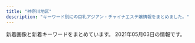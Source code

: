 ```yaml
---
title: "神奈川地区"
description: "キーワード別にの巨乳アジアン・チャイナエステ嬢情報をまとめました。"
---
```


新着画像と新着キーワードをまとめています。
2021年05月03日の情報です。

<DmmAffiliateIns />
<KeywordTable
  shops={
    [
    {
        "url": "http://en.este88.com/",
        "station": "JR\u85e4\u6ca2\u99c5\u5317\u53e3",
        "name": "\u7e01",
        "keywords": {},
        "img_links": [
            "http://en.este88.com/gals/emi1.jpg",
            "http://en.este88.com/i/images/info_07.jpg",
            "http://en.este88.com/gals/asuka1.jpg",
            "http://en.este88.com/gals/koko1.jpg",
            "http://en.este88.com/i/images/info_12.jpg",
            "http://en.este88.com/gals/saya1.jpg",
            "http://en.este88.com/i/images/info_15.jpg",
            "http://en.este88.com/gals/kasumi1.jpg",
            "http://en.este88.com/i/images/info_09.jpg",
            "http://en.este88.com/images/info.png",
            "http://en.este88.com/gals/mika1.jpg",
            "http://en.este88.com/gals/yuyu1.jpg",
            "http://en.este88.com/gals/rena1.jpg",
            "http://en.este88.com/gals/nana1.jpg"
        ]
    },
    {
        "name": "\u6843\u9999",
        "img_links": [
            "http://esthe-massage.pw/img/fla.jpg",
            "http://esthe-massage.pw/img/m4.jpg",
            "http://esthe-massage.pw/img/m3.jpg",
            "http://esthe-massage.pw/img/cg03.jpg",
            "http://esthe-massage.pw/img/stan.png",
            "http://esthe-massage.pw/img/m2.jpg",
            "http://esthe-massage.pw/img/m6.jpg",
            "http://esthe-massage.pw/img/cg01.jpg",
            "http://esthe-massage.pw/img/top.jpg",
            "http://esthe-massage.pw/img/cg05.jpg",
            "http://esthe-massage.pw/img/m60.jpg",
            "http://esthe-massage.pw/img/m20.jpg",
            "http://esthe-massage.pw/img/m1.jpg",
            "http://esthe-massage.pw/img/noo.png",
            "http://esthe-massage.pw/img/cg04.jpg",
            "http://esthe-massage.pw/img/m10.jpg",
            "http://esthe-massage.pw/img/no.png",
            "http://esthe-massage.pw/img/m30.jpg",
            "http://esthe-massage.pw/img/cg02.jpg",
            "http://esthe-massage.pw/img/m5.jpg"
        ],
        "keywords": {
            "87": 1,
            "85": 1,
            "E": 2,
            "D": 3,
            "86": 3
        },
        "station": "JR\u5e73\u585a\u99c5",
        "url": "http://esthe-massage.pw/"
    },
    {
        "url": "http://hiratsuka-est.com/",
        "img_links": [
            "http://hiratsuka-est.com/images/right.jpg",
            "http://hiratsuka-est.com/images/zi-faq.png",
            "http://hiratsuka-est.com/images/g3.jpg",
            "http://hiratsuka-est.com/images/g0.jpg",
            "http://hiratsuka-est.com/images/r1.jpg",
            "http://hiratsuka-est.com/images/banna2.jpg",
            "http://hiratsuka-est.com/images/r9.jpg",
            "http://hiratsuka-est.com/images/rina.jpg",
            "http://hiratsuka-est.com/images/g1.jpg",
            "http://hiratsuka-est.com/images/tiao2.jpg",
            "http://hiratsuka-est.com/images/zi-link.png",
            "http://hiratsuka-est.com/images/mi.jpg",
            "http://hiratsuka-est.com/images/ll1.jpg",
            "http://hiratsuka-est.com/images/zi-staff.png",
            "http://hiratsuka-est.com/images/r7.jpg",
            "http://hiratsuka-est.com/images/new1.jpg",
            "http://hiratsuka-est.com/images/r3.jpg",
            "http://hiratsuka-est.com/images/chc.jpg",
            "http://hiratsuka-est.com/images/r8.jpg",
            "http://hiratsuka-est.com/images/r5.jpg",
            "http://hiratsuka-est.com/images/left.jpg",
            "http://hiratsuka-est.com/images/g2.jpg",
            "http://hiratsuka-est.com/images/tel.jpg",
            "http://hiratsuka-est.com/images/top.jpg",
            "http://hiratsuka-est.com/images/banna1.jpg",
            "http://hiratsuka-est.com/images/banna.jpg",
            "http://hiratsuka-est.com/images/r4.jpg",
            "http://hiratsuka-est.com/images/rr1.jpg",
            "http://hiratsuka-est.com/images/r6.jpg",
            "http://hiratsuka-est.com/images/g4.jpg"
        ],
        "name": "\u3055\u308f\u3084\u304b",
        "keywords": {},
        "station": "JR\u5e73\u585a\u99c5\u5317\u53e3"
    },
    {
        "img_links": [
            "http://www.huyo.work/images/2.jpg",
            "http://www.huyo.work/img/mimi1.jpg",
            "http://www.huyo.work/img/mayu1.jpg",
            "http://www.huyo.work/img/hana1.jpg",
            "http://www.huyo.work/images/info.jpg",
            "http://www.huyo.work/images/int2.jpg",
            "http://www.huyo.work/images/5.jpg",
            "http://www.huyo.work/images/interior_t.jpg",
            "http://www.huyo.work/images/mobile.jpg",
            "http://www.huyo.work/images/news.jpg",
            "http://www.huyo.work/img/sora1.jpg",
            "http://www.huyo.work/images/3.jpg",
            "http://www.huyo.work/images/sys1.jpg",
            "http://www.huyo.work/images/8.jpg",
            "http://www.huyo.work/images/staff_t.jpg",
            "http://www.huyo.work/img/riri1.jpg",
            "http://www.huyo.work/images/head.jpg",
            "http://www.huyo.work/images/4.jpg",
            "http://www.huyo.work/img/ayumi1.jpg",
            "http://www.huyo.work/images/7.jpg",
            "http://www.huyo.work/images/sys2.jpg",
            "http://www.huyo.work/img/nana1.jpg",
            "http://www.huyo.work/images/1.jpg",
            "http://www.huyo.work/images/line.png",
            "http://www.huyo.work/images/int1.jpg"
        ],
        "station": "JR\u5e73\u585a\u99c5\u5317\u53e3",
        "name": "\u3075\u3088\u3046",
        "keywords": {},
        "url": "http://www.huyo.work/"
    },
    {
        "keywords": {},
        "img_links": [
            "http://tenshinokoi.es-come.net/images/share/tel.png",
            "http://tenshinokoi.es-come.net/images/qr.jpg",
            "http://tenshinokoi.es-come.net/img/header01.jpg",
            "http://tenshinokoi.es-come.net/girls/yurika1.jpg",
            "http://tenshinokoi.es-come.net/img/header02.jpg",
            "http://tenshinokoi.es-come.net/images/info1.jpg",
            "http://tenshinokoi.es-come.net/girls/misaki1.jpg",
            "http://tenshinokoi.es-come.net/girls/kana1.jpg",
            "http://tenshinokoi.es-come.net/i/120/risa1.jpg",
            "http://tenshinokoi.es-come.net/images/share/sp-kp2.png",
            "http://tenshinokoi.es-come.net/girls/yuyu1.jpg",
            "http://tenshinokoi.es-come.net/i/80/yuyu1.jpg",
            "http://tenshinokoi.es-come.net/img/yuyu1.jpg",
            "http://tenshinokoi.es-come.net/girls/yuki1.jpg",
            "http://tenshinokoi.es-come.net/i/120/sumire1.jpg",
            "http://tenshinokoi.es-come.net/i/80/risa1.jpg",
            "http://tenshinokoi.es-come.net/girls/riri1.jpg",
            "http://tenshinokoi.es-come.net/images/info2.jpg",
            "http://tenshinokoi.es-come.net/i/120/yuyu1.jpg",
            "http://tenshinokoi.es-come.net/i/80/yuna1.jpg",
            "http://tenshinokoi.es-come.net/img/header00.jpg",
            "http://tenshinokoi.es-come.net/images/shishubar.png",
            "http://tenshinokoi.es-come.net/girls/sumire1.jpg",
            "http://tenshinokoi.es-come.net/girls/risa1.jpg",
            "http://tenshinokoi.es-come.net/i/120/yuna1.jpg",
            "http://tenshinokoi.es-come.net/i/80/sumire1.jpg",
            "http://tenshinokoi.es-come.net/girls/hiromi1.jpg",
            "http://tenshinokoi.es-come.net/images/share/pickup.png",
            "http://tenshinokoi.es-come.net/images/therapistbar.png",
            "http://tenshinokoi.es-come.net/img/risa1.jpg",
            "http://tenshinokoi.es-come.net/images/infobar.png",
            "http://tenshinokoi.es-come.net/img/sumire1.jpg"
        ],
        "station": "\u8305\u30f6\u5d0e\u99c5\u5357\u53e3",
        "name": "\u5929\u4f7f\u306e\u604b",
        "url": "http://tenshinokoi.es-come.net/"
    },
    {
        "station": "JR\u85e4\u6ca2\u99c5\u5357\u53e3",
        "url": "http://es-rei.work/",
        "img_links": [
            "http://es-rei.work/_src/26747226/line3.png",
            "http://es-rei.work/_src/26747293/line3.png",
            "http://es-rei.work/_src/26747294/line3.png",
            "http://es-rei.work/_src/26747296/line1.jpg",
            "http://es-rei.work/2.jpg",
            "http://es-rei.work/_src/26747086/base_01.png",
            "http://es-rei.work/1.jpg",
            "http://es-rei.work/_src/26747089/51d8ecbee4cc2935f070c539c37ded71.jpg",
            "http://es-rei.work/_src/26838174/line.png",
            "http://es-rei.work/_src/26747126/base_01.png",
            "http://es-rei.work/_src/26747185/base_01.png",
            "http://es-rei.work/_src/26747208/navi2_04.png",
            "http://es-rei.work/_src/26791053/_dsf9449.jpg",
            "http://es-rei.work/5.jpg",
            "http://es-rei.work/_src/26747209/navi2_05.png",
            "http://es-rei.work/_src/26824435/cam2.png",
            "http://es-rei.work/_src/26747093/_igp4295.jpg",
            "http://es-rei.work/_src/26747170/base_01.png",
            "http://es-rei.work/_src/47863242/100054276feb8d8cef3ac5199531cfe.jpg",
            "http://es-rei.work/_src/26747229/line1.jpg",
            "http://es-rei.work/_src/26747225/wechatimg75.jpg",
            "http://es-rei.work/_src/26747223/line3.png",
            "http://es-rei.work/_src/26838160/line.png",
            "http://es-rei.work/_src/26791049/_dsf9442.jpg",
            "http://es-rei.work/_src/26747302/wechatimg204.jpg",
            "http://es-rei.work/_src/26747206/navi2_02.png",
            "http://es-rei.work/_src/34041597/wechatimg26_20200914183556350.jpg",
            "http://es-rei.work/_src/26747199/sign.png",
            "http://es-rei.work/_src/47863241/05859f21726dfcef9faa9bab12a2595.jpg",
            "http://es-rei.work/_src/26747203/list_04.png",
            "http://es-rei.work/_src/26747288/line3.png",
            "http://es-rei.work/_src/34041600/line3.png",
            "http://es-rei.work/_src/26838155/wechatimg202.jpg",
            "http://es-rei.work/_src/47863108/wechatimg26_20200914183556350.jpg",
            "http://es-rei.work/_src/26747221/wechatimg164_1.jpg",
            "http://es-rei.work/_src/26747210/navi2_06.png",
            "http://es-rei.work/_src/26747132/line1.jpg",
            "http://es-rei.work/_src/26747301/line3.png",
            "http://es-rei.work/_src/26747292/wechatimg202.jpg",
            "http://es-rei.work/_src/26747222/line3.png",
            "http://es-rei.work/_src/26747207/navi2_03.png",
            "http://es-rei.work/_src/26838157/wechatimg77.jpg",
            "http://es-rei.work/_src/26747173/base_03.png",
            "http://es-rei.work/_src/26747300/line3.png",
            "http://es-rei.work/_src/26747287/line3.png",
            "http://es-rei.work/_src/26747187/base_03.png",
            "http://es-rei.work/_src/26838136/news.jpg",
            "http://es-rei.work/_src/26747304/line1.jpg",
            "http://es-rei.work/_src/47863239/line3.png",
            "http://es-rei.work/_src/26838156/wechatimg204.jpg",
            "http://es-rei.work/_src/47863244/line1.jpg",
            "http://es-rei.work/_src/26790995/wechatimg38_20181018221746252.jpg",
            "http://es-rei.work/4.jpg",
            "http://es-rei.work/_src/26747141/base_03.png",
            "http://es-rei.work/_src/26824216/b0131b16446464e537eff864d8f041bb.jpg",
            "http://es-rei.work/_src/34124118/wechatimg26_20200914183556350.jpg",
            "http://es-rei.work/_src/34041596/05859f21726dfcef9faa9bab12a2595.jpg",
            "http://es-rei.work/_src/26747202/list_03.png",
            "http://es-rei.work/_src/26747204/list_05.png",
            "http://es-rei.work/_src/26791051/_dsf9446.jpg",
            "http://es-rei.work/_src/26747114/base_03.png",
            "http://es-rei.work/3.jpg",
            "http://es-rei.work/_src/26747227/line3.png",
            "http://es-rei.work/_src/26747158/base_03.png",
            "http://es-rei.work/_src/26838158/wechatimg75.jpg",
            "http://es-rei.work/_src/26747218/line1.jpg",
            "http://es-rei.work/_src/26791115/_igp4263.jpg",
            "http://es-rei.work/_src/26747289/wechatimg77.jpg",
            "http://es-rei.work/_src/47863240/line3.png",
            "http://es-rei.work/_src/34041693/line1.jpg",
            "http://es-rei.work/_src/26747205/navi2_01.png",
            "http://es-rei.work/_src/34041599/line3.png",
            "http://es-rei.work/_src/26747201/list_02.png",
            "http://es-rei.work/_src/26747231/line1.jpg",
            "http://es-rei.work/_src/26747153/base_01.png",
            "http://es-rei.work/_src/26747200/list_01.png"
        ],
        "keywords": {
            "86": 4,
            "85": 2,
            "83": 4,
            "89": 2
        },
        "name": "\u9e97"
    },
    {
        "img_links": [
            "https://static.wixstatic.com/media/fa16f5_10bb2bee15cc4bae8e5cb63703e45c70~mv2.jpg",
            "https://static.wixstatic.com/media/fa16f5_86eb1c796f8c4331b4c38b69cda1b743~mv2.jpg",
            "https://static.wixstatic.com/media/fa16f5_c5eb62e882bb4223841ed94f9c0e4c94~mv2.jpg"
        ],
        "name": "\u30a2\u30eb\u30b9",
        "keywords": {
            "\u30bb\u30af\u30b7\u30fc": 5,
            "F": 1,
            "84": 4,
            "87": 5
        },
        "station": "JR\u85e4\u6ca2\u99c5\u5357\u53e3",
        "url": "https://174018370.wixsite.com/mysite-5/"
    },
    {
        "url": "http://f-kaori.work/",
        "keywords": {},
        "img_links": [
            "http://f-kaori.work/sp/img/sora1.jpg",
            "http://f-kaori.work/sp/images/8.jpg",
            "http://f-kaori.work/sp/images/1.jpg",
            "http://f-kaori.work/sp/images/3.jpg",
            "http://f-kaori.work/images/9.jpg",
            "http://f-kaori.work/images/sisu.png",
            "http://f-kaori.work/img/yoka1.jpg",
            "http://f-kaori.work/sp/images/7.jpg",
            "http://f-kaori.work/sp/menu/staff.jpg",
            "http://f-kaori.work/img/risa1.jpg",
            "http://f-kaori.work/sp/images/staff_t.jpg",
            "http://f-kaori.work/sp/images/rec3.png",
            "http://f-kaori.work/img/sora1.jpg",
            "http://f-kaori.work/sp/images/rec1.png",
            "http://f-kaori.work/images/int2.png",
            "http://f-kaori.work/images/8.jpg",
            "http://f-kaori.work/images/10.jpg",
            "http://f-kaori.work/img/emi1.jpg",
            "http://f-kaori.work/sp/img/emi1.jpg",
            "http://f-kaori.work/sp/images/interior_t.jpg",
            "http://f-kaori.work/images/sys.png",
            "http://f-kaori.work/images/staff_t.jpg",
            "http://f-kaori.work/images/sm.jpg",
            "http://f-kaori.work/sp/images/footer.png",
            "http://f-kaori.work/sp/images/head.jpg",
            "http://f-kaori.work/img/sin1.jpg",
            "http://f-kaori.work/sp/images/5.jpg",
            "http://f-kaori.work/sp/img/yoka1.jpg",
            "http://f-kaori.work/sp/img/risa1.jpg",
            "http://f-kaori.work/sp/images/int1.png",
            "http://f-kaori.work/sp/images/rec2.jpg",
            "http://f-kaori.work/sp/images/newsb.png",
            "http://f-kaori.work/sp/menu/top.jpg",
            "http://f-kaori.work/images/rec1.png",
            "http://f-kaori.work/images/concept.png",
            "http://f-kaori.work/sp/images/news.png",
            "http://f-kaori.work/images/mobile.jpg",
            "http://f-kaori.work/sp/images/pc.jpg",
            "http://f-kaori.work/sp/images/topgirl.png",
            "http://f-kaori.work/images/head.jpg",
            "http://f-kaori.work/sp/images/top.jpg",
            "http://f-kaori.work/sp/images/int2.png",
            "http://f-kaori.work/images/sisu_t.jpg",
            "http://f-kaori.work/images/news.png",
            "http://f-kaori.work/sp/img/sin1.jpg",
            "http://f-kaori.work/sp/images/10.jpg",
            "http://f-kaori.work/sp/images/sys.png",
            "http://f-kaori.work/images/7.jpg",
            "http://f-kaori.work/img/sasa1.jpg",
            "http://f-kaori.work/images/line.png",
            "http://f-kaori.work/sp/img/sasa1.jpg",
            "http://f-kaori.work/images/5.jpg",
            "http://f-kaori.work/sp/images/tel.jpg",
            "http://f-kaori.work/sp/images/9.jpg",
            "http://f-kaori.work/images/3.jpg",
            "http://f-kaori.work/images/6.jpg",
            "http://f-kaori.work/sp/images/6.jpg",
            "http://f-kaori.work/sp/images/sisu_t.png",
            "http://f-kaori.work/sp/img/yumi1.jpg",
            "http://f-kaori.work/images/int1.png",
            "http://f-kaori.work/img/yumi1.jpg",
            "http://f-kaori.work/sp/menu/interior.jpg",
            "http://f-kaori.work/sp/img/aya1.jpg",
            "http://f-kaori.work/images/rec2.jpg",
            "http://f-kaori.work/sp/images/sisu.jpg",
            "http://f-kaori.work/images/1.jpg",
            "http://f-kaori.work/img/aya1.jpg",
            "http://f-kaori.work/images/interior_t.jpg"
        ],
        "name": "\u85ab",
        "station": "JR\u85e4\u6ca2\u99c5\u5357\u53e3"
    },
    {
        "url": "http://treat-rlx.com/",
        "img_links": [
            "http://treat-rlx.com/pic/topimg1.png",
            "http://treat-rlx.com/staff/aya/01.jpg",
            "http://treat-rlx.com/pic/topimg4.png",
            "http://treat-rlx.com/img/att.png",
            "http://treat-rlx.com/pic/topimg3.png",
            "http://treat-rlx.com/pic/topimg2.png",
            "http://treat-rlx.com/staff/aya/01mb.jpg",
            "http://treat-rlx.com/staff/mika/01.jpg",
            "http://treat-rlx.com/img/ttl_staff.jpg",
            "http://treat-rlx.com/pic/topimg5.png",
            "http://treat-rlx.com/img/ttl_rec.png",
            "http://treat-rlx.com/staff/mika/01mb.jpg",
            "http://treat-rlx.com/pic/head.jpg",
            "http://treat-rlx.com/img/ttl_mobile.png",
            "http://treat-rlx.com/i/files/homeimg.jpg"
        ],
        "name": "\u798f\u7e01",
        "station": "\u5584\u884c\u99c5\u6771\u53e3",
        "keywords": {
            "C": 11
        }
    },
    {
        "name": "\u60a0\u697d",
        "url": "http://yu-raku.info/",
        "img_links": [
            "http://yu-raku.info/images/c-top0.png",
            "http://yu-raku.info/staff/s-emi5.jpg",
            "http://yu-raku.info/staff/s-emi3.jpg",
            "http://yu-raku.info/images/b-interior.jpg",
            "http://yu-raku.info/images/fotter.jpg",
            "http://yu-raku.info/images/bar-cover.png",
            "http://yu-raku.info/sp/images/bar-cover.png",
            "http://yu-raku.info/sp/images/bar-cam.png",
            "http://yu-raku.info/images/cam30min.png",
            "http://yu-raku.info/images/bar-info.png",
            "http://yu-raku.info/staff/s-nana1.jpg",
            "http://yu-raku.info/images/bar-therapist.png",
            "http://yu-raku.info/staff/s-niri1.jpg",
            "http://yu-raku.info/images/bar-interior.png",
            "http://yu-raku.info/staff/s-kana1.jpg",
            "http://yu-raku.info/sp/images/b-tel.png",
            "http://yu-raku.info/staff/s-emi4.jpg",
            "http://yu-raku.info/images/c-therapist0.png",
            "http://yu-raku.info/images/bar-cam.png",
            "http://yu-raku.info/staff/s-yuko1.jpg",
            "http://yu-raku.info/images/sm-cam30min.png",
            "http://yu-raku.info/images/pic-interior.png",
            "http://yu-raku.info/staff/s-miki1.jpg",
            "http://yu-raku.info/staff/s-sayuri1.jpg"
        ],
        "keywords": {},
        "station": "JR\u5927\u8239\u99c5\u6771\u53e3"
    },
    {
        "keywords": {},
        "url": "http://hoguraku.info/",
        "station": "JR\u5927\u8239\u99c5\u6771\u53e3",
        "name": "\u3055\u304f\u3089",
        "img_links": [
            "http://hoguraku.info/_src/22266494/navi2_05.png",
            "http://hoguraku.info/_src/22266398/img20180513214352559347.png",
            "http://hoguraku.info/_src/22266488/navi2_02.png",
            "http://hoguraku.info/_src/25168346/staff-2_20180823215120776.jpg",
            "http://hoguraku.info/_src/22266490/navi2_03.png",
            "http://hoguraku.info/_src/22266400/wechatimg94_20191205204136458.jpg",
            "http://hoguraku.info/_src/22266491/navi_04.png",
            "http://hoguraku.info/_src/22266486/navi2_01.png",
            "http://hoguraku.info/_src/22266487/navi_02.png",
            "http://hoguraku.info/_src/22296687/pup.png",
            "http://hoguraku.info/_src/22266493/navi_05.png",
            "http://hoguraku.info/_src/22293610/pup.png",
            "http://hoguraku.info/_src/22266492/navi2_04.png",
            "http://hoguraku.info/_src/37673393/wechatimg98.jpg",
            "http://hoguraku.info/_src/22294031/wechatimg175.jpg",
            "http://hoguraku.info/_src/22293820/wechatimg744.jpg",
            "http://hoguraku.info/staff-3.jpg",
            "http://hoguraku.info/_src/22293865/sign.png",
            "http://hoguraku.info/_src/22266485/navi_01.png",
            "http://hoguraku.info/_src/22266496/navi2_06.png",
            "http://hoguraku.info/_src/22296695/pup.png",
            "http://hoguraku.info/_src/22294409/img20180513220122069421.png",
            "http://hoguraku.info/_src/22294025/1_20180513213551260.jpg",
            "http://hoguraku.info/staff-1.jpg",
            "http://hoguraku.info/_src/22294029/3_20180513213551306.jpg",
            "http://hoguraku.info/_src/22294026/wechatimg239.jpg",
            "http://hoguraku.info/staff-4.jpg",
            "http://hoguraku.info/_src/55131553/img20210408153832112943.png",
            "http://hoguraku.info/_src/22266495/navi_06.png",
            "http://hoguraku.info/_src/22266489/navi_03.png",
            "http://hoguraku.info/_src/22294028/3_20180513213551306.jpg",
            "http://hoguraku.info/_src/22266524/wechatimg96_20191205204603604.jpg",
            "http://hoguraku.info/_src/22294030/wechatimg175.jpg",
            "http://hoguraku.info/_src/22294024/1_20180513213551260.jpg",
            "http://hoguraku.info/_src/22294027/wechatimg239.jpg",
            "http://hoguraku.info/_src/22296697/pup.png",
            "http://hoguraku.info/staff-2.jpg",
            "http://hoguraku.info/_src/22293781/sign.png",
            "http://hoguraku.info/_src/22293601/newspinkup.png"
        ]
    },
    {
        "img_links": [
            "http://oppama.iest.info/photos/sites/10/2018/05/2018053009323210.jpg",
            "http://oppama.iest.info/images/room2.jpg",
            "http://oppama.iest.info/images/s_pick.png",
            "http://oppama.iest.info/images/mobile.png",
            "http://oppama.iest.info/photos/sites/10/2018/07/2018073109281781.jpg",
            "http://oppama.iest.info/images/l1.jpg",
            "http://oppama.iest.info/photos/sites/10/2018/07/2018073109281695.jpg",
            "http://oppama.iest.info/images/s_news2.png",
            "http://cdn.dino-es.com/images/allpics/KL77e92f55838704c7de0a1eb6ca2a81a0/4ec1d6974658a8b101911755e5d05691.jpg",
            "http://oppama.iest.info/photos/sites/10/2018/05/2018053009323272.jpg",
            "http://oppama.iest.info/images/room3.jpg",
            "http://oppama.iest.info/images/bj3.jpg",
            "http://oppama.iest.info/images/room5.jpg",
            "http://oppama.iest.info/photos/sites/10/2018/07/2018073109281740.jpg",
            "http://cdn.dino-es.com/images/logo/150x40DinoEs.png",
            "http://oppama.iest.info/images/s_news.png",
            "http://oppama.iest.info/images/room6.jpg",
            "http://cdn.dino-es.com/images/line.jpg",
            "http://oppama.iest.info/images/room4.jpg",
            "http://oppama.iest.info/photos/sites/10/2018/07/2018073109281797.jpg",
            "http://oppama.iest.info/images/top.jpg",
            "http://oppama.iest.info/images/s_staff.jpg",
            "http://oppama.iest.info/images/room1.jpg",
            "http://oppama.iest.info/photos/sites/10/2018/05/2018053009323253.jpg",
            "http://oppama.iest.info/photos/sites/10/2018/05/2018053009323372.jpg",
            "http://oppama.iest.info/photos/sites/10/2018/07/2018073109281759.jpg"
        ],
        "keywords": {
            "D": 15,
            "C": 3,
            "85": 3,
            "86": 12,
            "87": 3
        },
        "station": "\u8ffd\u6d5c\u99c5",
        "name": "\u8ffd\u6d5c\u30de\u30c3\u30b5\u30fc\u30b8",
        "url": "http://oppama.iest.info/"
    },
    {
        "name": "\u82b1\u306e\u6249",
        "keywords": {
            "C": 13
        },
        "img_links": [
            "http://hana-tobira.xyz/images/g.jpg",
            "http://hana-tobira.xyz/images/tite-i.png",
            "http://hana-tobira.xyz/images/g4.jpg",
            "http://hana-tobira.xyz/images/g5.jpg",
            "http://hana-tobira.xyz/images/g2.jpg",
            "http://hana-tobira.xyz/images/g6.jpg",
            "http://hana-tobira.xyz/images/g7.jpg",
            "http://hana-tobira.xyz/images/tite-staff.jpg",
            "http://hana-tobira.xyz/images/pickup_t.jpg",
            "http://hana-tobira.xyz/images/mobile.jpg",
            "http://hana-tobira.xyz/images/tite-link.jpg",
            "http://hana-tobira.xyz/images/end.png"
        ],
        "station": "JR\u85e4\u6ca2\u99c5\u5357\u53e3",
        "url": "http://hana-tobira.xyz/"
    },
    {
        "name": "\u61a9",
        "url": "http://ikoi.esjp.xyz/",
        "img_links": [
            "http://ikoi.esjp.xyz/img/room/photo03.jpg",
            "http://ikoi.esjp.xyz/girl/2.jpg",
            "http://ikoi.esjp.xyz/img/room/photo01.jpg",
            "http://ikoi.esjp.xyz/i/img/photo01.jpg",
            "http://ikoi.esjp.xyz/img/room/photo06.jpg",
            "http://ikoi.esjp.xyz/img/qr.jpg",
            "http://ikoi.esjp.xyz/i/img/photo02.jpg",
            "http://ikoi.esjp.xyz/i/img/photo06.jpg",
            "http://ikoi.esjp.xyz/img/top_pickback.png",
            "http://ikoi.esjp.xyz/img/sub_staff.jpg",
            "http://ikoi.esjp.xyz/i/img/photo05.jpg",
            "http://ikoi.esjp.xyz/girl/1.jpg",
            "http://ikoi.esjp.xyz/img/lr_02.jpg",
            "http://ikoi.esjp.xyz/img/059.png",
            "http://ikoi.esjp.xyz/girl/4.jpg",
            "http://ikoi.esjp.xyz/girl/3.jpg",
            "http://ikoi.esjp.xyz/girl/5.jpg",
            "http://ikoi.esjp.xyz/img/lr_01.jpg",
            "http://ikoi.esjp.xyz/i/img/photo03.jpg",
            "http://ikoi.esjp.xyz/img/rec_top.png",
            "http://ikoi.esjp.xyz/img/pro_girl_line.jpg",
            "http://ikoi.esjp.xyz/img/room/photo02.jpg",
            "http://ikoi.esjp.xyz/img/room/photo05.jpg",
            "http://ikoi.esjp.xyz/i/img/photo04.jpg",
            "http://ikoi.esjp.xyz/girl/6.jpg",
            "http://ikoi.esjp.xyz/img/capinfo.jpg",
            "http://ikoi.esjp.xyz/img/room/photo04.jpg"
        ],
        "keywords": {},
        "station": "\u8ffd\u6d5c\u99c5"
    },
    {
        "name": "\u30a2\u30ed\u30a8",
        "url": "http://oil.abnavi.info/",
        "img_links": [],
        "station": "\u9db4\u5dfb\u6e29\u6cc9\u99c5\u5317\u53e3",
        "keywords": {}
    },
    {
        "station": "\u5929\u738b\u753a\u99c5\u5357\u53e3",
        "name": "\u990a\u751f\u5802",
        "img_links": [
            "http://es-treat.com/staff/remi/01.jpg",
            "http://es-treat.com/staff/yuri/01mb.jpg",
            "http://es-treat.com/staff/emi/01mb.jpg",
            "http://es-treat.com/staff/yuri/01.jpg",
            "http://es-treat.com/pic/topimg1.jpg",
            "http://es-treat.com/pic/head.jpg",
            "http://es-treat.com/staff/rie/01mb.jpg",
            "http://es-treat.com/staff/remi/01mb.jpg",
            "http://es-treat.com/img/acs.jpg",
            "http://es-treat.com/staff/rie/01.jpg",
            "http://es-treat.com/img/ttl_staff.png",
            "http://es-treat.com/img/tel.jpg",
            "http://es-treat.com/staff/emi/01.jpg"
        ],
        "url": "http://es-treat.com/",
        "keywords": {
            "C": 11
        }
    },
    {
        "img_links": [
            "http://izumi.ests.jp/images/info.jpg",
            "http://izumi.ests.jp/images/top.jpg",
            "http://izumi.ests.jp/images/s_news.jpg",
            "http://izumi.ests.jp/images/room4.jpg",
            "http://izumi.ests.jp/images/room1.jpg",
            "http://izumi.ests.jp/photos/sites/54/2019/10/2019100205592997.jpg",
            "http://izumi.ests.jp/photos/sites/54/2020/09/2020092004565418.jpg",
            "http://izumi.ests.jp/photos/sites/54/2020/12/2020121307073529.jpg",
            "http://izumi.ests.jp/images/service3.jpg",
            "http://izumi.ests.jp/photos/sites/54/2021/04/2021042802424765.jpg",
            "http://izumi.ests.jp/images/mobile.jpg",
            "http://izumi.ests.jp/images/s3.jpg",
            "http://izumi.ests.jp/images/room3.jpg",
            "http://izumi.ests.jp/images/service1.jpg",
            "http://izumi.ests.jp/photos/sites/54/2020/05/2020051209400132.jpg",
            "http://izumi.ests.jp/images/s1.jpg",
            "http://izumi.ests.jp/images/room2.jpg",
            "http://izumi.ests.jp/photos/sites/54/2020/07/2020070605483923.jpg",
            "http://izumi.ests.jp/images/service4.jpg",
            "http://izumi.ests.jp/photos/sites/54/2019/10/2019100205593058.jpg",
            "http://izumi.ests.jp/images/info2.jpg",
            "http://izumi.ests.jp/images/service2.jpg"
        ],
        "name": "\u6e58\u5357\u604b",
        "keywords": {
            "D": 48,
            "E": 8,
            "86": 8,
            "85": 40,
            "87": 8
        },
        "url": "http://izumi.ests.jp/",
        "station": "\u6e58\u5357\u53f0\u99c5\u897f\u53e3"
    },
    {
        "station": "JR\u85e4\u6ca2\u99c5\u5357\u53e3",
        "url": "http://yushinen.info/",
        "name": "\u7652\u5fc3\u5712",
        "keywords": {},
        "img_links": [
            "http://yushinen.info/images/g2.jpg",
            "http://yushinen.info/images/room3.jpg",
            "http://yushinen.info/images/g0.jpg",
            "http://yushinen.info/images/room4.jpg",
            "http://yushinen.info/images/room5.jpg",
            "http://yushinen.info/images/g6.jpg",
            "http://yushinen.info/images/nei-03.png",
            "http://yushinen.info/images/room6.jpg",
            "http://yushinen.info/images/mobile.png",
            "http://yushinen.info/images/g1.jpg",
            "http://yushinen.info/images/g3.jpg",
            "http://yushinen.info/images/info.png",
            "http://yushinen.info/images/top.jpg",
            "http://yushinen.info/images/g4.jpg",
            "http://yushinen.info/images/g5.jpg",
            "http://yushinen.info/images/g7.jpg",
            "http://yushinen.info/images/flw.png",
            "http://yushinen.info/images/room1.jpg",
            "http://yushinen.info/images/room2.jpg"
        ]
    },
    {
        "keywords": {
            "C": 6
        },
        "url": "http://o-jp.com/tsubaki/",
        "station": "JR\u5e73\u585a\u99c5\u897f\u53e3",
        "name": "\u693f",
        "img_links": [
            "http://o-jp.com/tsubaki/images/t_discount.jpg",
            "http://o-jp.com/tsubaki/images/t_mobile.jpg",
            "http://o-jp.com/tsubaki/images/index_enter.jpg",
            "http://o-jp.com/tsubaki/images/photo01.jpg",
            "http://o-jp.com/tsubaki/images/photo02.jpg",
            "http://o-jp.com/tsubaki/images/photo03.jpg",
            "http://o-jp.com/tsubaki/images/mimi1.jpg",
            "http://o-jp.com/tsubaki/images/photo04.jpg"
        ]
    },
    {
        "img_links": [
            "http://vinntuy.xyz/static/picture/s3.jpg",
            "http://vinntuy.xyz/static/picture/top.png",
            "http://vinntuy.xyz/static/picture/room4.jpg",
            "http://vinntuy.xyz/static/picture/s_staff.png",
            "http://vinntuy.xyz/uploads/210412/1-2104121Q114L2.jpg",
            "http://vinntuy.xyz/static/picture/mobile.jpg",
            "http://vinntuy.xyz/static/picture/room3.jpg",
            "http://vinntuy.xyz/static/picture/s1.jpg",
            "http://vinntuy.xyz/static/picture/room1.jpg",
            "http://vinntuy.xyz/static/picture/room2.jpg",
            "http://vinntuy.xyz/uploads/210401/1-2104011443001G.jpg",
            "http://vinntuy.xyz/uploads/210401/1-210401144410258.jpg",
            "http://vinntuy.xyz/static/picture/news.png",
            "http://vinntuy.xyz/uploads/210401/1-210401144331M4.jpg"
        ],
        "url": "http://vinntuy.xyz/",
        "station": "JR\u85e4\u6ca2\u99c5\u5357\u53e3",
        "keywords": {},
        "name": "Honeyroom"
    },
    {
        "station": "JR\u6238\u585a\u99c5",
        "url": "http://www.sugoi.esturl.com/",
        "img_links": [
            "http://www.sugoi.esturl.com/images/sp_tit_new.png",
            "http://www.sugoi.esturl.com/images/sp_tit_therapist.png",
            "http://www.sugoi.esturl.com/images/tit_therapist.png",
            "http://www.sugoi.esturl.com/photo_news/upimg/75643607cd8483a10c_0.jpg",
            "http://www.sugoi.esturl.com/images/img_tel.png",
            "http://www.sugoi.esturl.com/files/002.jpg",
            "http://www.sugoi.esturl.com/photo_news/upimg/70951608b5e693bbf5_0.jpg",
            "http://www.sugoi.esturl.com/files/001.jpg",
            "http://www.sugoi.esturl.com/images/top.jpg",
            "http://www.sugoi.esturl.com/images/sp_top.jpg",
            "http://www.sugoi.esturl.com/files/003.jpg",
            "http://www.sugoi.esturl.com/files/006.jpg",
            "http://www.sugoi.esturl.com/images/maining.jpg",
            "http://www.sugoi.esturl.com/files/004.jpg",
            "http://www.sugoi.esturl.com/images/tit_new.png",
            "http://www.sugoi.esturl.com/files/005.jpg"
        ],
        "keywords": {
            "C": 12,
            "86": 12,
            "D": 24,
            "87": 24
        },
        "name": "\u3059\u3054\u3044\u7652\u3057"
    },
    {
        "name": "\u30df\u30e9\u30dc\u30eb",
        "keywords": {
            "D": 3,
            "87": 1,
            "85": 1,
            "E": 1,
            "86": 2
        },
        "url": "http://esbest.info/",
        "station": "JR\u6771\u6238\u585a\u99c5\u6771\u53e3",
        "img_links": [
            "http://esbest.info/images/store/02.jpg",
            "http://esbest.info/js/sliderLine/slide_next.png",
            "http://esbest.info/staffPhoto/s20200205123504.jpg",
            "http://esbest.info/images/store/04.jpg",
            "http://esbest.info/staffPhoto/s20200526161929.jpg",
            "http://esbest.info/staffPhoto/s20200109133117.jpg",
            "http://esbest.info/js/sliderLine/slide_prev.png",
            "http://esbest.info/staffPhoto/s20200111165529.jpg",
            "http://esbest.info/staffPhoto/b20200111165529.jpg",
            "http://esbest.info/uploadfiles/images/campaignEsbestInfo1.jpg",
            "http://esbest.info/images/store/01.jpg",
            "http://esbest.info/images/store/03.jpg",
            "http://esbest.info/staffPhoto/b20200109133117.jpg",
            "http://esbest.info/staffPhoto/b20200205123504.jpg",
            "http://esbest.info/staffPhoto/b20200526161929.jpg",
            "http://esbest.info/images/returnBtn.png",
            "http://esbest.info/images/mobile.jpg"
        ]
    },
    {
        "station": "JR\u5e73\u585a\u99c5\u5317\u53e3",
        "url": "http://sui-en.work/",
        "img_links": [
            "http://sui-en.work/images/3.png",
            "http://sui-en.work/images/mobile.jpg",
            "http://sui-en.work/img/sena1.jpg",
            "http://sui-en.work/images/4.png",
            "http://sui-en.work/images/news.jpg",
            "http://sui-en.work/img/hana1.jpg",
            "http://sui-en.work/images/int2.png",
            "http://sui-en.work/images/sys1.jpg",
            "http://sui-en.work/img/yuki1.jpg",
            "http://sui-en.work/images/ta.jpg",
            "http://sui-en.work/images/sys2.jpg",
            "http://sui-en.work/images/interior_t.png",
            "http://sui-en.work/images/staff_t.png",
            "http://sui-en.work/images/head.jpg",
            "http://sui-en.work/images/b2.jpg",
            "http://sui-en.work/images/2.png",
            "http://sui-en.work/images/info.jpg",
            "http://sui-en.work/images/int3.png",
            "http://sui-en.work/images/b1.jpg",
            "http://sui-en.work/img/kaori1.jpg",
            "http://sui-en.work/images/int1.png",
            "http://sui-en.work/images/1.png",
            "http://sui-en.work/images/sys3.png",
            "http://sui-en.work/images/tr.jpg"
        ],
        "name": "\u968f\u7e01",
        "keywords": {}
    },
    {
        "keywords": {
            "86": 4,
            "D": 4,
            "C": 1,
            "87": 4,
            "E": 4,
            "85": 1
        },
        "station": "JR\u85e4\u6ca2\u99c5\u5357\u53e3",
        "url": "http://www.relax-fairyark.info/",
        "img_links": [
            "http://www.relax-fairyark.info/img/sta261.jpg",
            "http://www.relax-fairyark.info/img/st213.jpg",
            "http://www.relax-fairyark.info/img/sta213.jpg",
            "http://www.relax-fairyark.info/img/st227.jpg",
            "http://www.relax-fairyark.info/img/st260.jpg",
            "http://www.relax-fairyark.info/img/footbotton.png",
            "http://www.relax-fairyark.info/img/body2.jpg",
            "http://www.relax-fairyark.info/img/st220.jpg",
            "http://www.relax-fairyark.info/img/sta223.jpg",
            "http://www.relax-fairyark.info/img/st0220.jpg",
            "http://www.relax-fairyark.info/img/nos.jpg",
            "http://www.relax-fairyark.info/img/st256.jpg",
            "http://www.relax-fairyark.info/img/botton.jpg",
            "http://www.relax-fairyark.info/img/tel.png",
            "http://www.relax-fairyark.info/img/sta150.jpg",
            "http://www.relax-fairyark.info/img/st261.jpg",
            "http://www.relax-fairyark.info/img/st1.jpg",
            "http://www.relax-fairyark.info/img/sta260.jpg",
            "http://www.relax-fairyark.info/img/sta256.jpg",
            "http://www.relax-fairyark.info/img/st150.jpg",
            "http://www.relax-fairyark.info/img/head.jpg",
            "http://www.relax-fairyark.info/img/st223.jpg",
            "http://www.relax-fairyark.info/img/sta220.jpg",
            "http://www.relax-fairyark.info/img/vlt.png"
        ],
        "name": "Fairy Ark"
    },
    {
        "keywords": {},
        "url": "http://karen.ies.fun/",
        "img_links": [],
        "name": "\u83ef\u84ee",
        "station": "JR\u8305\u30f6\u5d0e\u99c5\u5317\u53e3"
    },
    {
        "img_links": [
            "https://temiri.ests.jp/images/tit_new.jpg",
            "https://temiri.ests.jp/images/room5.jpg",
            "https://temiri.ests.jp/images/top.png",
            "https://temiri.ests.jp/images/room3.jpg",
            "https://temiri.ests.jp/images/link_nav06.jpg",
            "https://temiri.ests.jp/images/room6.jpg",
            "https://temiri.ests.jp/photos/sites/37/2021/04/2021042805581995.jpg",
            "https://temiri.ests.jp/images/close_eject.png",
            "https://temiri.ests.jp/images/link_nav02.jpg",
            "https://temiri.ests.jp/images/tit_face.jpg",
            "https://temiri.ests.jp/images/btn_eject.jpg",
            "https://temiri.ests.jp/images/link_nav05.jpg",
            "https://temiri.ests.jp/images/link_nav01.jpg",
            "https://temiri.ests.jp/images/sp_top.jpg",
            "https://temiri.ests.jp/images/link_nav07.jpg",
            "https://temiri.ests.jp/images/link_nav03.jpg",
            "https://temiri.ests.jp/images/tit_eject.jpg",
            "https://temiri.ests.jp/photos/sites/37/2021/04/2021042805581632.jpg",
            "https://temiri.ests.jp/images/room4.jpg",
            "https://temiri.ests.jp/photos/sites/37/2021/04/2021042805581763.jpg",
            "https://temiri.ests.jp/images/link_nav04.jpg",
            "https://temiri.ests.jp/images/img_eject.jpg",
            "https://temiri.ests.jp/photos/sites/37/2021/04/2021042805581827.jpg",
            "https://temiri.ests.jp/images/room2.jpg",
            "https://temiri.ests.jp/images/room1.jpg"
        ],
        "name": "\u30c6\u30df\u30ea",
        "url": "https://temiri.ests.jp/",
        "station": "\u4e0a\u5927\u5ca1\u99c5",
        "keywords": {
            "85": 24,
            "C": 52,
            "D": 36,
            "83": 12,
            "86": 12
        }
    },
    {
        "img_links": [
            "http://www.hatsukoi.mensest.com/common/images/photo03.jpg",
            "http://www.hatsukoi.mensest.com/images/icon_staff.png",
            "http://www.hatsukoi.mensest.com/common/images/photo01.jpg",
            "http://www.hatsukoi.mensest.com/images/icon_top.png",
            "http://www.hatsukoi.mensest.com/files/004.jpg",
            "http://www.hatsukoi.mensest.com/files/001.jpg",
            "http://www.hatsukoi.mensest.com/images/icon_info.png",
            "http://www.hatsukoi.mensest.com/images/icon_tel.png",
            "http://www.hatsukoi.mensest.com/images/mainImg_sub.jpg",
            "http://www.hatsukoi.mensest.com/common/images/photo02.jpg",
            "http://www.hatsukoi.mensest.com/files/005.jpg",
            "http://www.hatsukoi.mensest.com/images/btn2.png",
            "http://www.hatsukoi.mensest.com/files/006.jpg",
            "http://www.hatsukoi.mensest.com/files/002.jpg",
            "http://www.hatsukoi.mensest.com/files/003.jpg"
        ],
        "url": "http://www.hatsukoi.mensest.com/",
        "keywords": {
            "86": 4,
            "87": 16,
            "88": 4,
            "D": 24
        },
        "station": "JR\u6771\u6238\u585a\u99c5\u6771\u53e3",
        "name": "\u521d\u604b"
    },
    {
        "station": "JR\u5e73\u585a\u99c5\u5317\u53e3",
        "img_links": [
            "http://www.bestlove.iesjp.com/files/001-03.jpg",
            "http://www.bestlove.iesjp.com/files/004-02.jpg",
            "http://www.bestlove.iesjp.com/files/003-02.jpg",
            "http://www.bestlove.iesjp.com/files/007.jpg",
            "http://www.bestlove.iesjp.com/files/001.jpg",
            "http://www.bestlove.iesjp.com/files/002-03.jpg",
            "http://www.bestlove.iesjp.com/files/007-02.jpg",
            "http://www.bestlove.iesjp.com/files/003-03.jpg",
            "http://www.bestlove.iesjp.com/files/007-03.jpg",
            "http://www.bestlove.iesjp.com/files/004.jpg",
            "http://www.bestlove.iesjp.com/files/002.jpg",
            "http://www.bestlove.iesjp.com/files/003.jpg",
            "http://www.bestlove.iesjp.com/images/line.png",
            "http://www.bestlove.iesjp.com/files/006-02.jpg",
            "http://www.bestlove.iesjp.com/photo_news/upimg/694716066af5752b7c_1.jpg",
            "http://www.bestlove.iesjp.com/files/005-03.jpg",
            "http://www.bestlove.iesjp.com/images/r3.jpg",
            "http://www.bestlove.iesjp.com/files/006.jpg",
            "http://www.bestlove.iesjp.com/images/atomosky.jpg",
            "http://www.bestlove.iesjp.com/images/mobile.jpg",
            "http://www.bestlove.iesjp.com/files/006-03.jpg",
            "http://www.bestlove.iesjp.com/files/005-02.jpg",
            "http://www.bestlove.iesjp.com/files/005.jpg",
            "http://www.bestlove.iesjp.com/files/002-02.jpg",
            "http://www.bestlove.iesjp.com/photo_news/upimg/80412607e8c301f1d9_0.jpg",
            "http://www.bestlove.iesjp.com/files/004-03.jpg",
            "http://www.bestlove.iesjp.com/files/001-02.jpg"
        ],
        "name": "Best Love \uff5e\u30d9\u30b9\u30c8\u30e9\u30d6\uff5e",
        "keywords": {
            "83": 12,
            "C": 31,
            "87": 12,
            "D": 8
        },
        "url": "http://www.bestlove.iesjp.com/"
    },
    {
        "url": "http://es-hanabi.xyz/",
        "img_links": [
            "http://es-hanabi.xyz/images/mobile.png",
            "http://es-hanabi.xyz/images/r6.jpg",
            "http://es-hanabi.xyz/images/r7.jpg",
            "http://es-hanabi.xyz/images/r1.jpg",
            "http://es-hanabi.xyz/images/g3.jpg",
            "http://es-hanabi.xyz/images/g0.jpg",
            "http://es-hanabi.xyz/images/g4.jpg",
            "http://es-hanabi.xyz/images/top.jpg",
            "http://es-hanabi.xyz/images/r8.jpg",
            "http://es-hanabi.xyz/images/g2.jpg",
            "http://es-hanabi.xyz/images/g1.jpg",
            "http://es-hanabi.xyz/images/r2.jpg",
            "http://es-hanabi.xyz/images/g5.jpg",
            "http://es-hanabi.xyz/images/r5.jpg",
            "http://es-hanabi.xyz/images/zi_staff.png",
            "http://es-hanabi.xyz/images/new1.jpg"
        ],
        "station": "JR\u5e73\u585a\u99c5\u897f\u53e3",
        "name": "\u30cf\u30ca\u30d3",
        "keywords": {
            "C": 7
        }
    },
    {
        "img_links": [
            "http://candy.relaxjp.com/css/staff/staff003-a.png",
            "http://candy.relaxjp.com/css/top0001.png",
            "http://candy.relaxjp.com/css/staff/staff002-a.png",
            "http://candy.relaxjp.com/css/nav/nav-004.png",
            "http://candy.relaxjp.com/css/nav/nav-002.png",
            "http://candy.relaxjp.com/css/osusume16.jpg",
            "http://candy.relaxjp.com/css/staff/staff004.png",
            "http://candy.relaxjp.com/images/slider1/001.jpg",
            "http://candy.relaxjp.com/css/staff/staff007-a.png",
            "http://candy.relaxjp.com/css/staff/staff006.png",
            "http://candy.relaxjp.com/css/staff/staff005.png",
            "http://candy.relaxjp.com/css/staff/staff004-a.png",
            "http://candy.relaxjp.com/css/nav/nav-006.png",
            "http://candy.relaxjp.com/css/staff/staff002.png",
            "http://candy.relaxjp.com/css/staff/staff0001.png",
            "http://candy.relaxjp.com/css/tel.png",
            "http://candy.relaxjp.com/css/staff/staff005-a.png",
            "http://candy.relaxjp.com/css/nav/nav-003.png",
            "http://candy.relaxjp.com/css/nav/nav-001.png",
            "http://candy.relaxjp.com/css/staff/staff003.png",
            "http://candy.relaxjp.com/css/staff/staff001-a.png",
            "http://candy.relaxjp.com/css/staff/staff006-a.png",
            "http://candy.relaxjp.com/css/nav/nav-005.png",
            "http://candy.relaxjp.com/images/slider1/003.jpg",
            "http://candy.relaxjp.com/css/staff/staff007.png"
        ],
        "url": "http://candy.relaxjp.com/",
        "station": "JR\u6771\u6238\u585a\u99c5\u6771\u53e3",
        "name": "Candy",
        "keywords": {
            "C": 2,
            "87": 1,
            "D": 4,
            "89": 2,
            "85": 1,
            "90": 1,
            "88": 1
        }
    },
    {
        "url": "http://vinerty.xyz/",
        "img_links": [
            "http://vinerty.xyz/uploads/210414/1-210414154346291.png",
            "http://vinerty.xyz/templets/default/picture/news.jpg",
            "http://vinerty.xyz/uploads/210414/1-2104141542145O.jpg",
            "http://vinerty.xyz/uploads/180620/1-1P62010193X63.jpg",
            "http://vinerty.xyz/templets/default/picture/head.jpg",
            "http://vinerty.xyz/uploads/210424/1-210424092F2349.jpg",
            "http://vinerty.xyz/uploads/210414/1-210414154313312.jpg",
            "http://vinerty.xyz/uploads/210414/1-21041415424K61.jpg",
            "http://vinerty.xyz/templets/default/picture/rec1.png",
            "http://vinerty.xyz/templets/default/picture/staff_t.jpg",
            "http://vinerty.xyz/templets/default/picture/interior_t.jpg",
            "http://vinerty.xyz/uploads/180620/1-1P62010154K00.png",
            "http://vinerty.xyz/uploads/210414/1-21041416305D18.jpg"
        ],
        "name": "\u6e05\u6c34\u6e7e",
        "keywords": {},
        "station": "\u6e58\u5357\u53f0\u99c5\u897f\u53e3"
    },
    {
        "img_links": [
            "http://www.cc-girl.work/img/miho1.jpg",
            "http://www.cc-girl.work/images/10.jpg",
            "http://www.cc-girl.work/images/4.jpg",
            "http://www.cc-girl.work/images/ta.jpg",
            "http://www.cc-girl.work/images/3.jpg",
            "http://www.cc-girl.work/images/int1.jpg",
            "http://www.cc-girl.work/img/yuri1.jpg",
            "http://www.cc-girl.work/images/2.jpg",
            "http://www.cc-girl.work/images/1.jpg",
            "http://www.cc-girl.work/images/5.jpg",
            "http://www.cc-girl.work/img/yaya1.jpg",
            "http://www.cc-girl.work/images/ac1.jpg",
            "http://www.cc-girl.work/img/ai1.jpg",
            "http://www.cc-girl.work/img/momo1.jpg",
            "http://www.cc-girl.work/images/mobile.jpg",
            "http://www.cc-girl.work/img/yuki1.jpg",
            "http://www.cc-girl.work/images/rec2.jpg",
            "http://www.cc-girl.work/images/sys1.jpg",
            "http://www.cc-girl.work/img/kaoru1.jpg",
            "http://www.cc-girl.work/images/head.jpg",
            "http://www.cc-girl.work/images/staff_t.jpg",
            "http://www.cc-girl.work/images/interior_t.jpg",
            "http://www.cc-girl.work/img/eri1.jpg",
            "http://www.cc-girl.work/images/sys3.jpg",
            "http://www.cc-girl.work/images/6.jpg",
            "http://www.cc-girl.work/images/rec1.jpg",
            "http://www.cc-girl.work/images/sys2.jpg",
            "http://www.cc-girl.work/img/mari1.jpg",
            "http://www.cc-girl.work/images/line.png",
            "http://www.cc-girl.work/img/sizuka1.jpg",
            "http://www.cc-girl.work/img/kumi1.jpg",
            "http://www.cc-girl.work/images/11.jpg",
            "http://www.cc-girl.work/images/9.jpg",
            "http://www.cc-girl.work/images/7.jpg",
            "http://www.cc-girl.work/images/news.jpg",
            "http://www.cc-girl.work/images/8.jpg"
        ],
        "keywords": {},
        "url": "http://www.cc-girl.work/",
        "station": "\u4e0a\u5927\u5ca1\u99c5",
        "name": "yuyu-\u3086\u3046\u3086-"
    },
    {
        "keywords": {
            "C": 13,
            "E": 10,
            "D": 10,
            "87": 10,
            "88": 5,
            "85": 5
        },
        "url": "https://fuwafuwa-girl.jpn.vin/",
        "name": "\u3075\u308f\u3075\u308f\u5a18",
        "station": "\u4e0a\u5927\u5ca1\u99c5",
        "img_links": [
            "https://fuwafuwa-girl.jpn.vin/images/room1.jpg",
            "https://fuwafuwa-girl.jpn.vin/images/s_massage.png",
            "https://fuwafuwa-girl.jpn.vin/images/room2.jpg",
            "https://fuwafuwa-girl.jpn.vin/images/info.jpg",
            "https://fuwafuwa-girl.jpn.vin/images/m13.jpg",
            "https://fuwafuwa-girl.jpn.vin/photos/sites/34/2021/02/202102240611046.jpg",
            "https://fuwafuwa-girl.jpn.vin/photos/sites/34/2021/02/2021022406110276.jpg",
            "https://fuwafuwa-girl.jpn.vin/images/s_link.png",
            "https://fuwafuwa-girl.jpn.vin/images/m12.jpg",
            "https://fuwafuwa-girl.jpn.vin/images/top.png",
            "https://fuwafuwa-girl.jpn.vin/images/s_staff.png",
            "https://fuwafuwa-girl.jpn.vin/images/s_news.png",
            "https://fuwafuwa-girl.jpn.vin/photos/sites/34/2021/02/2021022406110282.jpg",
            "https://fuwafuwa-girl.jpn.vin/images/m14.jpg",
            "https://fuwafuwa-girl.jpn.vin/images/m9.jpg",
            "https://fuwafuwa-girl.jpn.vin/images/m11.jpg",
            "https://fuwafuwa-girl.jpn.vin/images/m15.jpg",
            "https://fuwafuwa-girl.jpn.vin/images/mobile.jpg",
            "https://fuwafuwa-girl.jpn.vin/images/room4.jpg",
            "https://fuwafuwa-girl.jpn.vin/images/m10.jpg",
            "https://fuwafuwa-girl.jpn.vin/images/s_pick.png",
            "https://fuwafuwa-girl.jpn.vin/photos/sites/34/2021/02/2021022406110384.jpg",
            "https://fuwafuwa-girl.jpn.vin/images/m7.jpg",
            "https://fuwafuwa-girl.jpn.vin/images/room3.jpg",
            "https://fuwafuwa-girl.jpn.vin/images/m8.jpg"
        ]
    },
    {
        "img_links": [
            "https://candy.jps.cm/images/s_link.jpg",
            "https://candy.jps.cm/images/top.jpg",
            "https://candy.jps.cm/photos/sites/46/2021/03/2021032412025571.jpg",
            "https://candy.jps.cm/photos/sites/46/2021/03/2021032412025333.jpg",
            "https://candy.jps.cm/images/mobile.jpg",
            "https://candy.jps.cm/images/s1.jpg",
            "https://candy.jps.cm/images/new.jpg",
            "https://candy.jps.cm/images/room1.jpg",
            "https://candy.jps.cm/images/s_face.jpg",
            "https://candy.jps.cm/images/tel.jpg",
            "https://candy.jps.cm/images/room3.jpg",
            "https://candy.jps.cm/images/news_bj2.jpg",
            "https://candy.jps.cm/photos/sites/46/2021/03/2021032412025477.jpg",
            "https://candy.jps.cm/images/room2.jpg",
            "https://candy.jps.cm/photos/sites/46/2021/03/2021032412025519.jpg",
            "https://candy.jps.cm/images/s2.jpg",
            "https://candy.jps.cm/images/s_staff.jpg",
            "https://candy.jps.cm/images/room4.jpg",
            "https://candy.jps.cm/images/s_news.jpg"
        ],
        "url": "https://candy.jps.cm/",
        "keywords": {
            "85": 16,
            "86": 48,
            "C": 12,
            "D": 64
        },
        "station": "JR\u6238\u585a\u99c5\u6771\u53e3",
        "name": "\u30ad\u30e3\u30f3\u30c7\u30a3"
    },
    {
        "keywords": {
            "C": 7
        },
        "station": "JR\u5e73\u585a\u99c5\u5317\u53e3",
        "url": "http://www.imouto-esute2866.com/",
        "name": "\u30ea\u30e9\u30af\u30bc\u30fc\u30b7\u30e7\u30f3\u59b9",
        "img_links": [
            "http://www.imouto-esute2866.com/images/013.jpg",
            "http://www.imouto-esute2866.com/images/012.jpg",
            "http://www.imouto-esute2866.com/flash/top-1.jpg"
        ]
    },
    {
        "name": "\u30ad\u30e5\u30fc\u30c8",
        "url": "http://onlyone-relax.xyz/",
        "keywords": {
            "D": 61,
            "E": 8,
            "F": 8,
            "C": 8
        },
        "station": "JR\u5c0f\u7530\u539f\u99c5\u897f\u53e3",
        "img_links": [
            "http://onlyone-relax.xyz/images/cg10.jpg",
            "http://onlyone-relax.xyz/images/1.jpg",
            "http://onlyone-relax.xyz/images/cg03.jpg",
            "http://onlyone-relax.xyz/images/cg08.jpg",
            "http://onlyone-relax.xyz/images/cg01.jpg",
            "http://onlyone-relax.xyz/images/cg06.jpg",
            "http://onlyone-relax.xyz/images/cg04.jpg",
            "http://onlyone-relax.xyz/images/cg09.jpg",
            "http://onlyone-relax.xyz/images/cg07.jpg",
            "http://onlyone-relax.xyz/images/qr.jpg",
            "http://onlyone-relax.xyz/images/spacer300x450.png",
            "http://onlyone-relax.xyz/images/2.jpg",
            "http://onlyone-relax.xyz/images/top2.png",
            "http://onlyone-relax.xyz/images/4.jpg",
            "http://onlyone-relax.xyz/images/cg02.jpg",
            "http://onlyone-relax.xyz/images/top.png",
            "http://onlyone-relax.xyz/images/cg05.jpg"
        ]
    },
    {
        "station": "JR\u85e4\u6ca2\u99c5\u5357\u53e3",
        "name": "\u591c\u8776",
        "img_links": [
            "http://yacho.est-u.com/images/index_03.jpg",
            "http://yacho.est-u.com/images/index_04.jpg",
            "http://yacho.est-u.com/images/3.jpg",
            "http://yacho.est-u.com/images/index_14.jpg",
            "http://yacho.est-u.com/images/staff_03.jpg",
            "http://yacho.est-u.com/images/1.jpg",
            "http://yacho.est-u.com/images/6.jpg",
            "http://yacho.est-u.com/images/index_06.jpg",
            "http://yacho.est-u.com/images/4.jpg",
            "http://yacho.est-u.com/images/index_15.jpg",
            "http://yacho.est-u.com/images/2.jpg",
            "http://yacho.est-u.com/images/index_12.jpg",
            "http://yacho.est-u.com/images/index_10.jpg",
            "http://yacho.est-u.com/images/5.jpg",
            "http://yacho.est-u.com/images/index_17.jpg",
            "http://yacho.est-u.com/images/index_02.jpg",
            "http://yacho.est-u.com/images/k1.jpg",
            "http://yacho.est-u.com/images/k2.jpg",
            "http://yacho.est-u.com/images/index_07.jpg",
            "http://yacho.est-u.com/images/staff_01.jpg",
            "http://yacho.est-u.com/images/index_05.jpg",
            "http://yacho.est-u.com/images/index_01.jpg"
        ],
        "keywords": {},
        "url": "http://yacho.est-u.com/"
    },
    {
        "keywords": {},
        "station": "JR\u8305\u30f6\u5d0e\u99c5\u5357\u53e3",
        "name": "\u6d5c\u8fba\u306e\u604b",
        "img_links": [
            "http://www.hamabei.com/images/giral012.jpg",
            "http://www.hamabei.com/images/buttona_04.jpg",
            "http://www.hamabei.com/images/giral007.jpg",
            "http://www.hamabei.com/images/buttona_05.jpg",
            "http://www.hamabei.com/images/giral015.jpg",
            "http://www.hamabei.com/images/giral009.jpg",
            "http://www.hamabei.com/images/nana1.jpg",
            "http://www.hamabei.com/images/buttona_08.jpg",
            "http://www.hamabei.com/images/kaori1.jpg",
            "http://www.hamabei.com/images/buttona_06.jpg",
            "http://www.hamabei.com/images/qr.jpg",
            "http://www.hamabei.com/images/buttona_07.jpg",
            "http://www.hamabei.com/images/miki1.jpg",
            "http://www.hamabei.com/images/buttona_03.jpg",
            "http://www.hamabei.com/images/giral014.jpg",
            "http://www.hamabei.com/images/yuka1.jpg"
        ],
        "url": "http://www.hamabei.com/"
    },
    {
        "station": "JR\u6238\u585a\u99c5\u6771\u53e3",
        "img_links": [
            "http://pretty-esthe.com/images/staff_s.png",
            "http://pretty-esthe.com/images/top.png",
            "http://pretty-esthe.com/images/evetop.png",
            "http://pretty-esthe.com/images/r2.jpg",
            "http://pretty-esthe.com/images/news.png",
            "http://pretty-esthe.com/images/cg01.jpg",
            "http://pretty-esthe.com/images/cg05.jpg",
            "http://pretty-esthe.com/images/r4.jpg",
            "http://pretty-esthe.com/images/r1.jpg",
            "http://pretty-esthe.com/images/cg02.jpg",
            "http://pretty-esthe.com/images/r3.jpg"
        ],
        "keywords": {
            "86": 9,
            "D": 9
        },
        "name": "\u840c\u3048",
        "url": "http://pretty-esthe.com/"
    },
    {
        "name": "\u5eb7\u7f8e\uff5e\u30b3\u30a6\u30df\uff5e",
        "station": "JR\u5927\u8239\u99c5\u6771\u53e3",
        "url": "http://haruk.work/",
        "img_links": [
            "http://haruk.work/images/rec1.png",
            "http://haruk.work/sp/images/1.jpg",
            "http://haruk.work/sp/images/sys.png",
            "http://haruk.work/sp/images/sms.jpg",
            "http://haruk.work/images/line.png",
            "http://haruk.work/images/tel.jpg",
            "http://haruk.work/sp/images/int4.jpg",
            "http://haruk.work/images/ta.jpg",
            "http://haruk.work/sp/images/int5.jpg",
            "http://haruk.work/sp/images/ac1.jpg",
            "http://haruk.work/img/ayumi1.jpg",
            "http://haruk.work/sp/menu/staff.jpg",
            "http://haruk.work/images/head.jpg",
            "http://haruk.work/sp/img/akari1.jpg",
            "http://haruk.work/sp/images/rec1.png",
            "http://haruk.work/images/sm.jpg",
            "http://haruk.work/sp/images/rec2.jpg",
            "http://haruk.work/images/rec2.jpg",
            "http://haruk.work/sp/menu/top.jpg",
            "http://haruk.work/sp/images/newsb.png",
            "http://haruk.work/sp/images/2.jpg",
            "http://haruk.work/images/int2.png",
            "http://haruk.work/sp/images/info_t.jpg",
            "http://haruk.work/images/staff_t.jpg",
            "http://haruk.work/images/interior_t.jpg",
            "http://haruk.work/sp/images/int1.jpg",
            "http://haruk.work/sp/images/footer.png",
            "http://haruk.work/sp/images/staff_t.jpg",
            "http://haruk.work/images/sys.png",
            "http://haruk.work/images/2.jpg",
            "http://haruk.work/sp/images/3.jpg",
            "http://haruk.work/sp/images/head.jpg",
            "http://haruk.work/img/akari1.jpg",
            "http://haruk.work/sp/img/yuna1.jpg",
            "http://haruk.work/sp/images/tel.jpg",
            "http://haruk.work/sp/images/interior_t.jpg",
            "http://haruk.work/img/yuna1.jpg",
            "http://haruk.work/images/3.jpg",
            "http://haruk.work/sp/images/int3.jpg",
            "http://haruk.work/images/info.png",
            "http://haruk.work/sp/images/news.jpg",
            "http://haruk.work/sp/images/info.png",
            "http://haruk.work/sp/images/int2.jpg",
            "http://haruk.work/sp/img/ayumi1.jpg",
            "http://haruk.work/images/int1.png",
            "http://haruk.work/sp/images/ac2.jpg",
            "http://haruk.work/images/1.jpg",
            "http://haruk.work/images/news.png"
        ],
        "keywords": {}
    },
    {
        "keywords": {},
        "station": "JR\u65b0\u6749\u7530\u99c5\u897f\u53e3",
        "name": "\u82b1\u306e\u604b",
        "img_links": [
            "http://www.sh-riraku77.site/picture/top23.png",
            "http://www.sh-riraku77.site/picture/photo3.png",
            "http://www.sh-riraku77.site/plus/images/room2.jpg",
            "http://www.sh-riraku77.site/plus/images/room1.jpg",
            "http://www.sh-riraku77.site/plus/images/room3.jpg",
            "http://www.sh-riraku77.site/picture/end.png",
            "http://www.sh-riraku77.site/uploads/210325/1-210325133926495.jpg",
            "http://www.sh-riraku77.site/picture/s_new.png",
            "http://www.sh-riraku77.site/picture/top22.png",
            "http://www.sh-riraku77.site/uploads/201214/1-201214130312232.jpg",
            "http://www.sh-riraku77.site/picture/i_therapist.png",
            "http://www.sh-riraku77.site/plus/images/room4.jpg",
            "http://www.sh-riraku77.site/picture/s_staff.png"
        ],
        "url": "http://www.sh-riraku77.site/"
    },
    {
        "img_links": [
            "http://genkimorimori.ies.bz/images/dairy1.jpg",
            "http://genkimorimori.ies.bz/images/mobile.jpg",
            "http://genkimorimori.ies.bz/images/g15.jpg",
            "http://genkimorimori.ies.bz/photos/sites/68/2021/04/2021042706555628.jpg",
            "http://genkimorimori.ies.bz/photos/sites/68/2020/12/202012150154361.jpg",
            "http://genkimorimori.ies.bz/images/g17.jpg",
            "http://genkimorimori.ies.bz/photos/sites/68/2020/11/2020112402100696.jpg",
            "http://genkimorimori.ies.bz/images/staff_bj3.jpg",
            "http://genkimorimori.ies.bz/images/s_staff.jpg",
            "http://genkimorimori.ies.bz/photos/sites/68/2020/11/2020110308582485.jpg",
            "http://genkimorimori.ies.bz/images/g1.jpg",
            "http://genkimorimori.ies.bz/images/g10.jpg",
            "http://genkimorimori.ies.bz/photos/sites/68/2020/12/2020120703525262.jpg",
            "http://genkimorimori.ies.bz/images/info2.jpg",
            "http://genkimorimori.ies.bz/images/top.jpg",
            "http://genkimorimori.ies.bz/photos/sites/68/2021/01/2021011903470168.jpg",
            "http://genkimorimori.ies.bz/images/g11.jpg",
            "http://genkimorimori.ies.bz/photos/sites/68/2020/11/2020110308572868.jpg",
            "http://genkimorimori.ies.bz/images/2.jpg",
            "http://genkimorimori.ies.bz/images/info.jpg",
            "http://genkimorimori.ies.bz/images/news1.jpg",
            "http://genkimorimori.ies.bz/photos/sites/68/2021/03/2021031903185869.jpg",
            "http://genkimorimori.ies.bz/images/g3.jpg",
            "http://genkimorimori.ies.bz/images/g16.jpg",
            "http://genkimorimori.ies.bz/photos/sites/68/2020/11/2020110308572890.jpg",
            "http://genkimorimori.ies.bz/photos/sites/68/2020/11/2020112402100578.jpg",
            "http://genkimorimori.ies.bz/images/s_link.jpg",
            "http://genkimorimori.ies.bz/photos/sites/68/2020/11/2020110308572993.jpg",
            "http://genkimorimori.ies.bz/images/g13.jpg",
            "http://genkimorimori.ies.bz/images/g2.jpg",
            "http://genkimorimori.ies.bz/photos/sites/68/2021/04/2021040109162539.jpg",
            "http://genkimorimori.ies.bz/photos/sites/68/2020/12/2020120502191455.jpg",
            "http://genkimorimori.ies.bz/images/pick.jpg",
            "http://genkimorimori.ies.bz/images/g14.jpg",
            "http://genkimorimori.ies.bz/photos/sites/68/2020/12/2020121003212539.jpg",
            "http://genkimorimori.ies.bz/images/g7.jpg",
            "http://genkimorimori.ies.bz/images/s_cosplay.jpg",
            "http://genkimorimori.ies.bz/images/1.jpg"
        ],
        "keywords": {},
        "station": "\u79e6\u91ce\u99c5\u5317\u53e3",
        "url": "http://genkimorimori.ies.bz/",
        "name": "\u5143\u6c17\u3082\u308a\u3082\u308a"
    },
    {
        "url": "http://meetyou.me-es.com/",
        "station": "\u9577\u5f8c\u99c5\u6771\u53e3",
        "keywords": {
            "D": 1,
            "C": 6
        },
        "name": "\u30df\u30fc\u30c8\u30e6\u30fc",
        "img_links": [
            "http://meetyou.me-es.com/images/index_01.jpg",
            "http://meetyou.me-es.com/images/index_06.jpg",
            "http://meetyou.me-es.com/images/info_10.jpg",
            "http://meetyou.me-es.com/girl/017.jpg",
            "http://meetyou.me-es.com/images/index_03.jpg",
            "http://meetyou.me-es.com/images/index_10.jpg",
            "http://meetyou.me-es.com/girl/02.jpg",
            "http://meetyou.me-es.com/images/index_17.jpg",
            "http://meetyou.me-es.com/girl/015.jpg",
            "http://meetyou.me-es.com/images/index_08.jpg",
            "http://meetyou.me-es.com/images/index_09.jpg",
            "http://meetyou.me-es.com/girl/09.jpg",
            "http://meetyou.me-es.com/girl/013.jpg",
            "http://meetyou.me-es.com/images/rec.jpg",
            "http://meetyou.me-es.com/girl/016.jpg",
            "http://meetyou.me-es.com/images/info_tit.jpg",
            "http://meetyou.me-es.com/images/index_15.jpg",
            "http://meetyou.me-es.com/images/index_04.jpg",
            "http://meetyou.me-es.com/girl/018.jpg",
            "http://meetyou.me-es.com/images/rec_10.jpg",
            "http://meetyou.me-es.com/images/staff_10.jpg",
            "http://meetyou.me-es.com/images/index_05.jpg",
            "http://meetyou.me-es.com/girl/00.jpg",
            "http://meetyou.me-es.com/images/index_07.jpg",
            "http://meetyou.me-es.com/images/sub_13.jpg",
            "http://meetyou.me-es.com/images/r03.jpg",
            "http://meetyou.me-es.com/images/r04.jpg",
            "http://meetyou.me-es.com/images/index_13.jpg",
            "http://meetyou.me-es.com/images/r01.jpg",
            "http://meetyou.me-es.com/images/index_02.jpg",
            "http://meetyou.me-es.com/images/r02.jpg"
        ]
    },
    {
        "img_links": [
            "http://megumi-est.xyz/girl/5.jpg",
            "http://megumi-est.xyz/girl/4.jpg",
            "http://megumi-est.xyz/images/mobile_bg.png",
            "http://megumi-est.xyz/images/staff_bg.png",
            "http://megumi-est.xyz/images/roomimg/img4.png",
            "http://megumi-est.xyz/images/roomimg/img3.png",
            "http://megumi-est.xyz/girl/8.jpg",
            "http://megumi-est.xyz/images/pickup_line.png",
            "http://megumi-est.xyz/images/roomimg/img1.png",
            "http://megumi-est.xyz/images/topbg.jpg",
            "http://megumi-est.xyz/images/roomimg/img2.png",
            "http://megumi-est.xyz/girl/1.jpg",
            "http://megumi-est.xyz/images/newsbg.png"
        ],
        "station": "JR\u85e4\u6ca2\u99c5\u5357\u53e3",
        "name": "\u6075",
        "url": "http://megumi-est.xyz/",
        "keywords": {}
    },
    {
        "station": "JR\u85e4\u6ca2\u99c5\u5357\u53e3",
        "keywords": {},
        "name": "\u30e9\u30d9\u30f3\u30c0\u30fc",
        "url": "http://lavender-est.xyz/",
        "img_links": [
            "http://lavender-est.xyz/girl/10_1.jpg",
            "http://lavender-est.xyz/images/room/r2.jpg",
            "http://lavender-est.xyz/girl/14_2.jpg",
            "http://lavender-est.xyz/images/top01.jpg",
            "http://lavender-est.xyz/images/mobile.png",
            "http://lavender-est.xyz/girl/5.jpg",
            "http://lavender-est.xyz/girl/7.jpg",
            "http://lavender-est.xyz/girl/2_1.jpg",
            "http://lavender-est.xyz/images/pro_girl_line.jpg",
            "http://lavender-est.xyz/girl/7_1.jpg",
            "http://lavender-est.xyz/girl/6.jpg",
            "http://lavender-est.xyz/girl/7_2.jpg",
            "http://lavender-est.xyz/girl/5_3.jpg",
            "http://lavender-est.xyz/girl/5_2.jpg",
            "http://lavender-est.xyz/girl/15_1.jpg",
            "http://lavender-est.xyz/images/room/r4.jpg",
            "http://lavender-est.xyz/girl/3.jpg",
            "http://lavender-est.xyz/images/lr_02.jpg",
            "http://lavender-est.xyz/images/bar_staff.jpg",
            "http://lavender-est.xyz/girl/15.jpg",
            "http://lavender-est.xyz/images/room/r1.jpg",
            "http://lavender-est.xyz/images/room/r3.jpg",
            "http://lavender-est.xyz/girl/11.jpg",
            "http://lavender-est.xyz/girl/8.jpg",
            "http://lavender-est.xyz/girl/14_1.jpg",
            "http://lavender-est.xyz/girl/9.jpg",
            "http://lavender-est.xyz/girl/11_1.jpg",
            "http://lavender-est.xyz/girl/4.jpg",
            "http://lavender-est.xyz/girl/11_2.jpg",
            "http://lavender-est.xyz/images/twitter.jpg",
            "http://lavender-est.xyz/girl/5_1.jpg",
            "http://lavender-est.xyz/girl/3_1.jpg",
            "http://lavender-est.xyz/images/tel.png",
            "http://lavender-est.xyz/girl/4_1.jpg",
            "http://lavender-est.xyz/girl/9_2.jpg",
            "http://lavender-est.xyz/girl/10.jpg",
            "http://lavender-est.xyz/girl/10_2.jpg",
            "http://lavender-est.xyz/girl/2.jpg",
            "http://lavender-est.xyz/i/girl/11.jpg",
            "http://lavender-est.xyz/girl/9_1.jpg",
            "http://lavender-est.xyz/girl/14.jpg"
        ]
    },
    {
        "url": "http://es-tiara.jpest.net/",
        "name": "\u30c6\u30a3\u30a2\u30e9",
        "img_links": [
            "http://tiara.jpest.net/uploads//sites/29/2021/04/g1-1-1.jpg",
            "http://tiara.jpest.net/uploads//sites/29/2020/11/top-1.png",
            "http://tiara.jpest.net/uploads//sites/29/2020/11/new_03.jpg",
            "http://tiara.jpest.net/uploads//sites/29/2020/11/new_01.jpg",
            "http://tiara.jpest.net/uploads//sites/29/elementor/thumbs/g1-2-p64qp4r57h4ut4k2zjai5ex4c6aq3eci2q3k85hltk.jpg",
            "http://tiara.jpest.net/uploads//sites/29/2020/11/liushu.png",
            "http://tiara.jpest.net/uploads//sites/29/2021/04/g1-2.jpg",
            "http://tiara.jpest.net/uploads//sites/29/2020/11/g1.jpg",
            "http://tiara.jpest.net/uploads//sites/29/elementor/thumbs/g1-1-1-p64qqushqjhs3e1yxa3vpz9jjlsy7f6sb95lwexmew.jpg"
        ],
        "keywords": {},
        "station": "JR\u85e4\u6ca2\u99c5\u5357\u53e3"
    },
    {
        "keywords": {
            "86": 6,
            "E": 3,
            "D": 3
        },
        "img_links": [
            "http://massage-relax.tokyo/images/top001.png",
            "http://massage-relax.tokyo/images/cg03.jpg",
            "http://massage-relax.tokyo/images/cg05.jpg",
            "http://massage-relax.tokyo/images/no.png",
            "http://massage-relax.tokyo/images/nav-005.png",
            "http://massage-relax.tokyo/images/nav-002.png",
            "http://massage-relax.tokyo/images/cg06.jpg",
            "http://massage-relax.tokyo/images/cg02.jpg",
            "http://massage-relax.tokyo/images/nav-006.png",
            "http://massage-relax.tokyo/images/cg01.jpg",
            "http://massage-relax.tokyo/images/nav-004.png",
            "http://massage-relax.tokyo/images/tel.png",
            "http://massage-relax.tokyo/images/nav-001.png",
            "http://massage-relax.tokyo/images/cg04.jpg",
            "http://massage-relax.tokyo/images/nav-003.png"
        ],
        "station": "\u4e0a\u6c38\u8c37\u99c5",
        "name": "\u604b\u3054\u3053\u308d",
        "url": "http://massage-relax.tokyo/"
    }
]
}
/>
<DmmAffiliateScript />
